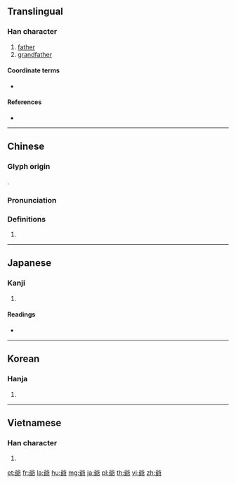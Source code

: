 {{also|爷}}
==Translingual==

===Han character===
{{Han char|rn=88|rad=父|as=09|sn=13|four=80127|canj=CKSJL|ids=⿱父耶}}

# [[father]]
# [[grandfather]]

====Coordinate terms====
* {{l|mul|婆}}

====References====
* {{Han ref|kx=0690.110|dkj=19734|dj=1103.100|hdz=32040.070|uh=723A|ud=29242|bh=B7DD|bd=47069}}

----

==Chinese==
{{zh-forms|s=爷}}

===Glyph origin===
{{Han etym}}
{{Han compound|父|耶|t1=fathers|c1=s|c2=p|ls=psc}}.

===Pronunciation===
{{zh-pron
|m=yé
|c=je4
|h=pfs=yà
|md=
|mn=iâ
|w=
|mc=y
|oc=y
|cat=n
}}

===Definitions===
{{zh-hanzi}}

# {{rfdef|lang=zh}}

----

==Japanese==

===Kanji===
{{ja-kanji|grade=|rs=父09}}

# {{defn|lang=ja|sort=父09}}

====Readings====
* {{ja-readings|on=[[や]] (ya)|kun=[[ちち]] (chichi), [[じじ]] (jiji), [[おやじ]] (oyaji)}}

----

==Korean==

===Hanja===
{{ko-hanja|hangeul=[[야]]|eumhun=아비|rv=ya|mr=ya|y=ya}}

# {{defn|lang=ko|sort=父09}}

----

==Vietnamese==

===Han character===
{{vi-hantu|[[gia]]|rs=父09}}

# {{han tu form of|gia|sort=父09}}

[[et:爺]]
[[fr:爺]]
[[la:爺]]
[[hu:爺]]
[[mg:爺]]
[[ja:爺]]
[[pl:爺]]
[[th:爺]]
[[vi:爺]]
[[zh:爺]]